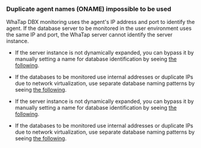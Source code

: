 ### Duplicate agent names (ONAME) impossible to be used

WhaTap DBX monitoring uses the agent's IP address and port to identify the agent. If the database server to be monitored in the user environment uses the same IP and port, the WhaTap server cannot identify the server instance.

<Xclude product="oracle-pro">

- If the server instance is not dynamically expanded, you can bypass it by manually setting a name for database identification by seeing [the following](agent-dbx-settings#naming).

- If the databases to be monitored use internal addresses or duplicate IPs due to network virtualization, use separate database naming patterns by seeing [the following](agent-dbx-settings#naming).

</Xclude>

<InDoc product="oracle-pro">

- If the server instance is not dynamically expanded, you can bypass it by manually setting a name for database identification by seeing [the following](agent-settings#naming).

- If the databases to be monitored use internal addresses or duplicate IPs due to network virtualization, use separate database naming patterns by seeing [the following](agent-settings#naming).

</InDoc>
